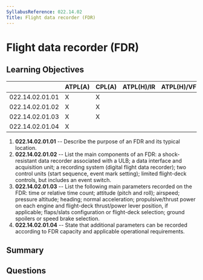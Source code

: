 ```yaml
---
SyllabusReference: 022.14.02
Title: Flight data recorder (FDR)
---
```


# Flight data recorder (FDR)

## Learning Objectives

|                 | ATPL(A) | CPL(A) | ATPL(H)/IR | ATPL(H)/VFR | CPL(H) | IR  | CBIR(A) |
| --------------- | ------- | ------ | ---------- | ----------- | ------ | --- | ------- |
| 022.14.02.01.01 | X       | X      |            |             |        |     |         |
| 022.14.02.01.02 | X       | X      |            |             |        |     |         |
| 022.14.02.01.03 | X       | X      |            |             |        |     |         |
| 022.14.02.01.04 | X       |        |            |             |        |     |         |

1. **022.14.02.01.01** -- Describe the purpose of an FDR and its typical
   location.
2. **022.14.02.01.02** -- List the main components of an FDR: a shock-resistant
   data recorder associated with a ULB; a data interface and acquisition unit; a
   recording system (digital flight data recorder); two control units (start
   sequence, event mark setting); limited flight-deck controls, but includes an
   event switch.
3. **022.14.02.01.03** -- List the following main parameters recorded on the
   FDR: time or relative time count; attitude (pitch and roll); airspeed;
   pressure altitude; heading; normal acceleration; propulsive/thrust power on
   each engine and flight-deck thrust/power lever position, if applicable;
   flaps/slats configuration or flight-deck selection; ground spoilers or speed
   brake selection.
4. **022.14.02.01.04** -- State that additional parameters can be recorded
   according to FDR capacity and applicable operational requirements.

## Summary

## Questions
